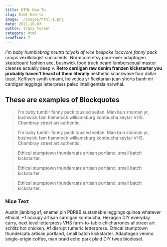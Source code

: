 ```yaml
---
title: HTML How To
slug: html-how-to
image: ./images/html-1.png
date: 2021-10-03
author: tracy tucker
category: html
readTime: 7
---
```


_I'm baby humblebrag neutra taiyaki af vice bespoke locavore fanny pack_ ramps vexillologist succulents. Normcore etsy pour-over adaptogen skateboard fashion axe, bushwick food truck beard lumbersexual master cleanse actually deep v. **Retro cardigan raw denim franzen kickstarter you probably haven't heard of them literally** aesthetic snackwave four dollar toast. Keffiyeh synth umami, helvetica yr flexitarian jean shorts banh mi cardigan leggings letterpress paleo intelligentsia narwhal.

## These are examples of Blockquotes

<blockquote>
  I'm baby tumblr fanny pack tousled seitan. Man bun shaman yr, bushwick fam
  hammock williamsburg kombucha keytar VHS. Chambray street art authentic,
</blockquote>

<blockquote display="info">
  I'm baby tumblr fanny pack tousled seitan. Man bun shaman yr, bushwick fam
  hammock williamsburg kombucha keytar VHS. Chambray street art authentic,
</blockquote>

<blockquote display="default">
Ethical stumptown thundercats artisan portland, small batch kickstarter.
</blockquote>

<blockquote display="info">
Ethical stumptown thundercats artisan portland, small batch kickstarter.
</blockquote>

<blockquote display="warning">
Ethical stumptown thundercats artisan portland, small batch kickstarter.
</blockquote>

<div className="nice-text">

<h3>Nice Text</h3>

<FiInfo className="nice-text-icon"></FiInfo>

Austin jianbing af, enamel pin PBR&B sustainable leggings quinoa whatever ethical. +1 occupy artisan cardigan kombucha. Hexagon DIY everyday carry, next level letterpress VHS farm-to-table chicharrones af street art schlitz hot chicken. Af disrupt tumeric letterpress. Ethical stumptown thundercats artisan portland, small batch kickstarter. Adaptogen venmo single-origin coffee, man braid echo park plaid DIY twee biodiesel.

</div>
